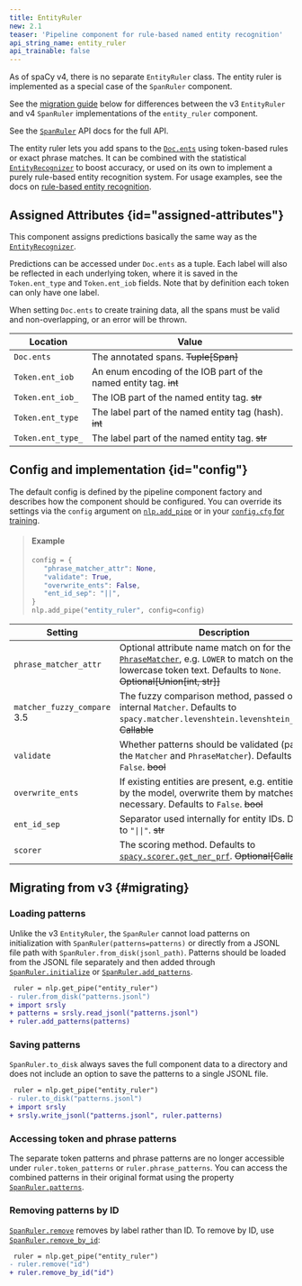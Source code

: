 ```yaml
---
title: EntityRuler
new: 2.1
teaser: 'Pipeline component for rule-based named entity recognition'
api_string_name: entity_ruler
api_trainable: false
---
```


<Infobox title="New in v4" variant="warning">

As of spaCy v4, there is no separate `EntityRuler` class. The entity ruler is
implemented as a special case of the `SpanRuler` component.

See the [migration guide](#migrating) below for differences between the v3
`EntityRuler` and v4 `SpanRuler` implementations of the `entity_ruler`
component.

See the [`SpanRuler`](/api/spanruler) API docs for the full API.

</Infobox>

The entity ruler lets you add spans to the [`Doc.ents`](/api/doc#ents) using
token-based rules or exact phrase matches. It can be combined with the
statistical [`EntityRecognizer`](/api/entityrecognizer) to boost accuracy, or
used on its own to implement a purely rule-based entity recognition system. For
usage examples, see the docs on
[rule-based entity recognition](/usage/rule-based-matching#entityruler).

## Assigned Attributes {id="assigned-attributes"}

This component assigns predictions basically the same way as the
[`EntityRecognizer`](/api/entityrecognizer).

Predictions can be accessed under `Doc.ents` as a tuple. Each label will also be
reflected in each underlying token, where it is saved in the `Token.ent_type`
and `Token.ent_iob` fields. Note that by definition each token can only have one
label.

When setting `Doc.ents` to create training data, all the spans must be valid and
non-overlapping, or an error will be thrown.

| Location          | Value                                                             |
| ----------------- | ----------------------------------------------------------------- |
| `Doc.ents`        | The annotated spans. ~~Tuple[Span]~~                              |
| `Token.ent_iob`   | An enum encoding of the IOB part of the named entity tag. ~~int~~ |
| `Token.ent_iob_`  | The IOB part of the named entity tag. ~~str~~                     |
| `Token.ent_type`  | The label part of the named entity tag (hash). ~~int~~            |
| `Token.ent_type_` | The label part of the named entity tag. ~~str~~                   |

## Config and implementation {id="config"}

The default config is defined by the pipeline component factory and describes
how the component should be configured. You can override its settings via the
`config` argument on [`nlp.add_pipe`](/api/language#add_pipe) or in your
[`config.cfg` for training](/usage/training#config).

> #### Example
>
> ```python
> config = {
>    "phrase_matcher_attr": None,
>    "validate": True,
>    "overwrite_ents": False,
>    "ent_id_sep": "||",
> }
> nlp.add_pipe("entity_ruler", config=config)
> ```

| Setting                                              | Description                                                                                                                                                                                   |
| ---------------------------------------------------- | --------------------------------------------------------------------------------------------------------------------------------------------------------------------------------------------- |
| `phrase_matcher_attr`                                | Optional attribute name match on for the internal [`PhraseMatcher`](/api/phrasematcher), e.g. `LOWER` to match on the lowercase token text. Defaults to `None`. ~~Optional[Union[int, str]]~~ |
| `matcher_fuzzy_compare` <Tag variant="new">3.5</Tag> | The fuzzy comparison method, passed on to the internal `Matcher`. Defaults to `spacy.matcher.levenshtein.levenshtein_compare`. ~~Callable~~                                                             |
| `validate`                                           | Whether patterns should be validated (passed to the `Matcher` and `PhraseMatcher`). Defaults to `False`. ~~bool~~                                                                             |
| `overwrite_ents`                                     | If existing entities are present, e.g. entities added by the model, overwrite them by matches if necessary. Defaults to `False`. ~~bool~~                                                     |
| `ent_id_sep`                                         | Separator used internally for entity IDs. Defaults to `"\|\|"`. ~~str~~                                                                                                                       |
| `scorer`                                             | The scoring method. Defaults to [`spacy.scorer.get_ner_prf`](/api/scorer#get_ner_prf). ~~Optional[Callable]~~                                                                                 |

## Migrating from v3 {#migrating}

### Loading patterns

Unlike the v3 `EntityRuler`, the `SpanRuler` cannot load patterns on
initialization with `SpanRuler(patterns=patterns)` or directly from a JSONL file
path with `SpanRuler.from_disk(jsonl_path)`. Patterns should be loaded from the
JSONL file separately and then added through
[`SpanRuler.initialize`](/api/spanruler#initialize]) or
[`SpanRuler.add_patterns`](/api/spanruler#add_patterns).

```diff
 ruler = nlp.get_pipe("entity_ruler")
- ruler.from_disk("patterns.jsonl")
+ import srsly
+ patterns = srsly.read_jsonl("patterns.jsonl")
+ ruler.add_patterns(patterns)
```

### Saving patterns

`SpanRuler.to_disk` always saves the full component data to a directory and does
not include an option to save the patterns to a single JSONL file.

```diff
 ruler = nlp.get_pipe("entity_ruler")
- ruler.to_disk("patterns.jsonl")
+ import srsly
+ srsly.write_jsonl("patterns.jsonl", ruler.patterns)
```

### Accessing token and phrase patterns

The separate token patterns and phrase patterns are no longer accessible under
`ruler.token_patterns` or `ruler.phrase_patterns`. You can access the combined
patterns in their original format using the property
[`SpanRuler.patterns`](/api/spanruler#patterns).

### Removing patterns by ID

[`SpanRuler.remove`](/api/spanruler#remove) removes by label rather than ID. To
remove by ID, use [`SpanRuler.remove_by_id`](/api/spanruler#remove_by_id):

```diff
 ruler = nlp.get_pipe("entity_ruler")
- ruler.remove("id")
+ ruler.remove_by_id("id")
```
